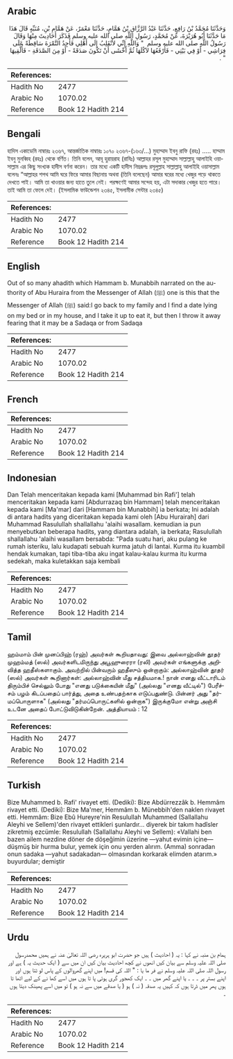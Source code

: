 ## Arabic


<div dir="rtl" lang="ar" style={{fontSize:'larger',backgroundColor:'#f8f9fa',padding:20}}>
وَحَدَّثَنَا مُحَمَّدُ بْنُ رَافِعٍ، حَدَّثَنَا عَبْدُ الرَّزَّاقِ بْنُ هَمَّامٍ، حَدَّثَنَا مَعْمَرٌ، عَنْ هَمَّامِ بْنِ، مُنَبِّهٍ قَالَ هَذَا مَا حَدَّثَنَا أَبُو هُرَيْرَةَ، عَنْ مُحَمَّدٍ، رَسُولِ اللَّهِ صلى الله عليه وسلم فَذَكَرَ أَحَادِيثَ مِنْهَا وَقَالَ رَسُولُ اللَّهِ صلى الله عليه وسلم ‏ "‏ وَاللَّهِ إِنِّي لأَنْقَلِبُ إِلَى أَهْلِي فَأَجِدُ التَّمْرَةَ سَاقِطَةً عَلَى فِرَاشِي - أَوْ فِي بَيْتِي - فَأَرْفَعُهَا لآكُلَهَا ثُمَّ أَخْشَى أَنْ تَكُونَ صَدَقَةً - أَوْ مِنَ الصَّدَقَةِ - فَأُلْقِيهَا ‏"‏ ‏.‏
</div>
<div style={{backgroundColor:'#f8f9fa',padding:20, marginBottom: 10}}><table> <thead> <tr> <th>References:</th> <th></th> </tr> </thead> <tbody><tr><td>Hadith No</td><td>2477</td></tr><tr><td>Arabic No</td><td>1070.02</td></tr><tr><td>Reference</td><td>Book 12 Hadith 214</td></tr></tbody></table></div>

## Bengali


<div dir="ltr" lang="bn" style={{fontSize:'larger',backgroundColor:'#f8f9fa',padding:20}}>
হাদিস একাডেমি নাম্বারঃ ২৩৬৭, আন্তর্জাতিক নাম্বারঃ ১০৭০ ২৩৬৭-(১৬৩/...) মুহাম্মাদ ইবনু রাফি (রহঃ) ..... হাম্মাম ইবনু মুনব্বিহ (রহঃ) থেকে বর্ণিত। তিনি বলেন, আবূ হুরায়রাহ (রাযিঃ) আল্লাহর রসূল মুহাম্মাদ সাল্লাল্লাহু আলাইহি ওয়াসাল্লাম এর কিছু সংখ্যক হাদীস বর্ণনা করেন। তার মধ্যে একটি হাদীস নিম্নরূপঃ রসূলুল্লাহ সাল্লাল্লাহু আলাইহি ওয়াসাল্লাম বলেনঃ “আল্লাহর শপথ আমি ঘরে ফিরে আমার বিছানায় অথবা (তিনি বলেছেন) আমার ঘরের মধ্যে খেজুর পড়ে থাকতে দেখতে পাই। আমি তা খাওয়ার জন্য হাতে তুলে নেই। পরক্ষণেই আমার সন্দেহ হয়, এটা সদাকার খেজুর হতে পারে। তাই আমি তা ফেলে দেই। (ইসলামিক ফাউন্ডেশন ২৩৪৫, ইসলামীক সেন্টার ২৩৪৫)
</div>
<div style={{backgroundColor:'#f8f9fa',padding:20, marginBottom: 10}}><table> <thead> <tr> <th>References:</th> <th></th> </tr> </thead> <tbody><tr><td>Hadith No</td><td>2477</td></tr><tr><td>Arabic No</td><td>1070.02</td></tr><tr><td>Reference</td><td>Book 12 Hadith 214</td></tr></tbody></table></div>

## English


<div dir="ltr" lang="en" style={{fontSize:'larger',backgroundColor:'#f8f9fa',padding:20}}>
Out of so many ahadith which Hammam b. Munabbih narrated on the authority of Abu Huraira from the Messenger of Allah (ﷺ) one is this that the Messenger of Allah (ﷺ) said:I go back to my family and I find a date lying on my bed or in my house, and I take it up to eat it, but then I throw it away fearing that it may be a Sadaqa or from Sadaqa
</div>
<div style={{backgroundColor:'#f8f9fa',padding:20, marginBottom: 10}}><table> <thead> <tr> <th>References:</th> <th></th> </tr> </thead> <tbody><tr><td>Hadith No</td><td>2477</td></tr><tr><td>Arabic No</td><td>1070.02</td></tr><tr><td>Reference</td><td>Book 12 Hadith 214</td></tr></tbody></table></div>

## French


<div dir="ltr" lang="fr" style={{fontSize:'larger',backgroundColor:'#f8f9fa',padding:20}}>

</div>
<div style={{backgroundColor:'#f8f9fa',padding:20, marginBottom: 10}}><table> <thead> <tr> <th>References:</th> <th></th> </tr> </thead> <tbody><tr><td>Hadith No</td><td>2477</td></tr><tr><td>Arabic No</td><td>1070.02</td></tr><tr><td>Reference</td><td>Book 12 Hadith 214</td></tr></tbody></table></div>

## Indonesian


<div dir="ltr" lang="id" style={{fontSize:'larger',backgroundColor:'#f8f9fa',padding:20}}>
Dan Telah menceritakan kepada kami [Muhammad bin Rafi'] telah menceritakan kepada kami [Abdurrazaq bin Hammam] telah menceritakan kepada kami [Ma'mar] dari [Hammam bin Munabbih] ia berkata; Ini adalah di antara hadits yang diceritakan kepada kami oleh [Abu Hurairah] dari Muhammad Rasulullah shallallahu 'alaihi wasallam. kemudian ia pun menyebutkan beberapa hadits, yang diantara adalah, ia berkata; Rasulullah shallallahu 'alaihi wasallam bersabda: "Pada suatu hari, aku pulang ke rumah isteriku, lalu kudapati sebuah kurma jatuh di lantai. Kurma itu kuambil hendak kumakan, tapi tiba-tiba aku ingat kalau-kalau kurma itu kurma sedekah, maka kuletakkan saja kembali
</div>
<div style={{backgroundColor:'#f8f9fa',padding:20, marginBottom: 10}}><table> <thead> <tr> <th>References:</th> <th></th> </tr> </thead> <tbody><tr><td>Hadith No</td><td>2477</td></tr><tr><td>Arabic No</td><td>1070.02</td></tr><tr><td>Reference</td><td>Book 12 Hadith 214</td></tr></tbody></table></div>

## Tamil


<div dir="ltr" lang="ta" style={{fontSize:'larger',backgroundColor:'#f8f9fa',padding:20}}>
ஹம்மாம் பின் முனப்பிஹ் (ரஹ்) அவர்கள் கூறியதாவது: இவை அல்லாஹ்வின் தூதர் முஹம்மத் (ஸல்) அவர்களிடமிருந்து அபூஹுரைரா (ரலி) அவர்கள் எங்களுக்கு அறிவித்த ஹதீஸ்களாகும். அவற்றில் பின்வரும் ஹதீஸும் ஒன்றாகும்: அல்லாஹ்வின் தூதர் (ஸல்) அவர்கள் கூறினார்கள்: அல்லாஹ்வின் மீது சத்தியமாக.! நான் எனது வீட்டாரிடம் திரும்பிச் செல்லும் போது "எனது படுக்கையின் மீது" (அல்லது "எனது வீட்டில்") பேரீச்சம் பழம் கிடப்பதைப் பார்த்து, அதை உண்பதற்காக எடுப்பதுண்டு. பின்னர் அது "தர்மப்பொருளாக" (அல்லது "தர்மப்பொருட்களில் ஒன்றாக") இருக்குமோ என்று அஞ்சி உடனே அதைப் போட்டுவிடுகின்றேன். அத்தியாயம் : 12
</div>
<div style={{backgroundColor:'#f8f9fa',padding:20, marginBottom: 10}}><table> <thead> <tr> <th>References:</th> <th></th> </tr> </thead> <tbody><tr><td>Hadith No</td><td>2477</td></tr><tr><td>Arabic No</td><td>1070.02</td></tr><tr><td>Reference</td><td>Book 12 Hadith 214</td></tr></tbody></table></div>

## Turkish


<div dir="ltr" lang="tr" style={{fontSize:'larger',backgroundColor:'#f8f9fa',padding:20}}>
Bize Muhammed b. Rafi' rivayet etti. (Dediki): Bize Abdürrezzâk b. Hemmâm rivayet etti. (Dediki): Bize Ma'mer, Hemmâm b. Münebbih'den naklen rivayet etti. Hemmâm: Bize Ebû Hureyre'nin Resulullah Muhammed (Sallallahu Aleyhi ve Sellem)'den rivayet ettikleri şunlardır... diyerek bir takım hadîsler zikretmiş ez­cümle: Resulullah (Sallallahu Aleyhi ve Sellem): «Vallahi ben bazen ailem nezdine döner de döşeğimin üzerine —ya­hut evimin içine— düşmüş bir hurma bulur, yemek için onu yerden alırım. (Amma) sonradan onun sadaka —yahut sadakadan— olmasından korkarak elimden atarım.» buyurdular; demiştir
</div>
<div style={{backgroundColor:'#f8f9fa',padding:20, marginBottom: 10}}><table> <thead> <tr> <th>References:</th> <th></th> </tr> </thead> <tbody><tr><td>Hadith No</td><td>2477</td></tr><tr><td>Arabic No</td><td>1070.02</td></tr><tr><td>Reference</td><td>Book 12 Hadith 214</td></tr></tbody></table></div>

## Urdu


<div dir="rtl" lang="ur" style={{fontSize:'larger',backgroundColor:'#f8f9fa',padding:20}}>
ہمام بن منبہ نے کہا : یہ ( احادیث ) ہیں جو حضرت ابو ہریرہ رضی اللہ تعالیٰ عنہ نے ہمیں محمدرسول صلی اللہ علیہ وسلم سے بیان کیں انھوں نے کچھ احادیث بیان کیں ان میں سے ( ایک حدیث یہ ) ہے اور رسول اللہ صلی اللہ علیہ وسلم نے فر ما یا : " اللہ کی قسم! میں اپنے گھروالوں کے پاس لو ٹتا ہوں اور اپنے بستر پر ۔ ۔ ۔ یا اپنے گھر میں ۔ ۔ ایک کھجور گری ہوئی پا تا ہوں میں اسے کھا نے کے لیے اٹھا تا ہوں پھر میں ڈرتا ہوں کہ کہیں یہ صدقہ ( نہ ) ہو ( یا صدقے میں سے نہ ہو ) تو میں اسے پھینک دیتا ہوں ۔
</div>
<div style={{backgroundColor:'#f8f9fa',padding:20, marginBottom: 10}}><table> <thead> <tr> <th>References:</th> <th></th> </tr> </thead> <tbody><tr><td>Hadith No</td><td>2477</td></tr><tr><td>Arabic No</td><td>1070.02</td></tr><tr><td>Reference</td><td>Book 12 Hadith 214</td></tr></tbody></table></div>